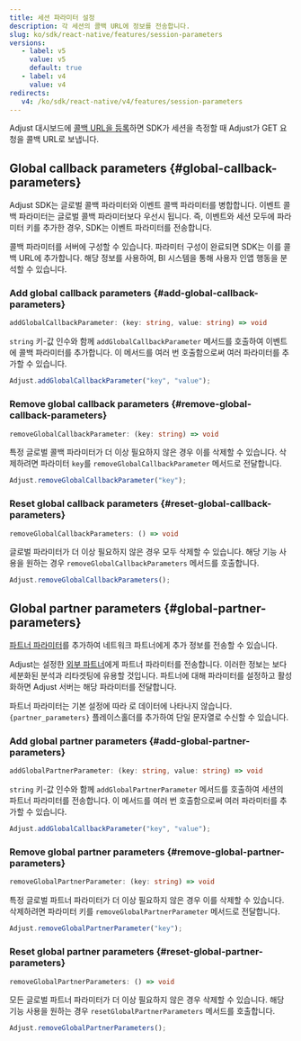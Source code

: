 ```yaml
---
title: 세션 파라미터 설정
description: 각 세션의 콜백 URL에 정보를 전송합니다.
slug: ko/sdk/react-native/features/session-parameters
versions:
   - label: v5
     value: v5
     default: true
   - label: v4
     value: v4
redirects:
   v4: /ko/sdk/react-native/v4/features/session-parameters
---
```


Adjust 대시보드에 [콜백 URL을 등록](https://help.adjust.com/ko/article/recommended-placeholders-callbacks)하면 SDK가 세션을 측정할 때 Adjust가 GET 요청을 콜백 URL로 보냅니다.

## Global callback parameters {#global-callback-parameters}

<Callout type="note">

Adjust SDK는 글로벌 콜백 파라미터와 이벤트 콜백 파라미터를 병합합니다. 이벤트 콜백 파라미터는 글로벌 콜백 파라미터보다 우선시 됩니다. 즉, 이벤트와 세션 모두에 파라미터 키를 추가한 경우, SDK는 이벤트 파라미터를 전송합니다.

</Callout>

콜백 파라미터를 서버에 구성할 수 있습니다. 파라미터 구성이 완료되면 SDK는 이를 콜백 URL에 추가합니다. 해당 정보를 사용하여, BI 시스템을 통해 사용자 인앱 행동을 분석할 수 있습니다.

### Add global callback parameters {#add-global-callback-parameters}

<CodeBlock title="메서드 서명">

```ts
addGlobalCallbackParameter: (key: string, value: string) => void
```

</CodeBlock>

`string` 키\-값 인수와 함께 `addGlobalCallbackParameter` 메서드를 호출하여 이벤트에 콜백 파라미터를 추가합니다. 이 메서드를 여러 번 호출함으로써 여러 파라미터를 추가할 수 있습니다.

```jsx
Adjust.addGlobalCallbackParameter("key", "value");
```

### Remove global callback parameters {#remove-global-callback-parameters}

<CodeBlock title="메서드 서명">

```ts
removeGlobalCallbackParameter: (key: string) => void
```

</CodeBlock>

특정 글로벌 콜백 파라미터가 더 이상 필요하지 않은 경우 이를 삭제할 수 있습니다. 삭제하려면 파라미터 `key`를 `removeGlobalCallbackParameter` 메서드로 전달합니다.

```jsx
Adjust.removeGlobalCallbackParameter("key");
```

### Reset global callback parameters {#reset-global-callback-parameters}

<CodeBlock title="메서드 서명">

```ts
removeGlobalCallbackParameters: () => void
```

</CodeBlock>

글로벌 파라미터가 더 이상 필요하지 않은 경우 모두 삭제할 수 있습니다. 해당 기능 사용을 원하는 경우 `removeGlobalCallbackParameters` 메서드를 호출합니다.

```jsx
Adjust.removeGlobalCallbackParameters();
```

## Global partner parameters {#global-partner-parameters}

[파트너 파라미터](https://help.adjust.com/ko/article/data-sharing-ad-network#map-parameters)를 추가하여 네트워크 파트너에게 추가 정보를 전송할 수 있습니다.

Adjust는 설정한 [외부 파트너](https://help.adjust.com/ko/article/integrated-partners)에게 파트너 파라미터를 전송합니다. 이러한 정보는 보다 세분화된 분석과 리타겟팅에 유용할 것입니다. 파트너에 대해 파라미터를 설정하고 활성화하면 Adjust 서버는 해당 파라미터를 전달합니다.

<Callout type="note">

파트너 파라미터는 기본 설정에 따라 로 데이터에 나타나지 않습니다. `{partner_parameters}` 플레이스홀더를 추가하여 단일 문자열로 수신할 수 있습니다.

</Callout>

### Add global partner parameters {#add-global-partner-parameters}

<CodeBlock title="메서드 서명">

```ts
addGlobalPartnerParameter: (key: string, value: string) => void
```

</CodeBlock>

`string` 키\-값 인수와 함께 `addGlobalPartnerParameter` 메서드를 호출하여 세션의 파트너 파라미터를 전송합니다. 이 메서드를 여러 번 호출함으로써 여러 파라미터를 추가할 수 있습니다.

```jsx
Adjust.addGlobalCallbackParameter("key", "value");
```

### Remove global partner parameters {#remove-global-partner-parameters}

<CodeBlock title="메서드 서명">

```ts
removeGlobalPartnerParameter: (key: string) => void
```

</CodeBlock>

특정 글로벌 파트너 파라미터가 더 이상 필요하지 않은 경우 이를 삭제할 수 있습니다. 삭제하려면 파라미터 키를 `removeGlobalPartnerParameter` 메서드로 전달합니다.

```jsx
Adjust.removeGlobalPartnerParameter("key");
```

### Reset global partner parameters {#reset-global-partner-parameters}

<CodeBlock title="메서드 서명">

```ts
removeGlobalPartnerParameters: () => void
```

</CodeBlock>

모든 글로벌 파트너 파라미터가 더 이상 필요하지 않은 경우 삭제할 수 있습니다. 해당 기능 사용을 원하는 경우 `resetGlobalPartnerParameters` 메서드를 호출합니다.

```jsx
Adjust.removeGlobalPartnerParameters();
```
